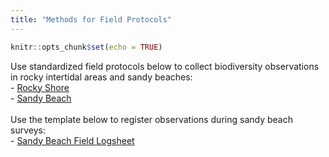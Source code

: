 ```yaml
---
title: "Methods for Field Protocols"
---
```


```r
knitr::opts_chunk$set(echo = TRUE)
```
Use standardized field protocols below to collect biodiversity observations in rocky intertidal areas and sandy beaches:<br> 
- [Rocky Shore](protocols/MBON_P2P_RS_Protocol.pdf)<br>
- [Sandy Beach](protocols/Sandy-Beach_Protocol_MBON-P2P_2018-09-12.pdf)
<br>
<br>
Use the template below to register observations during sandy beach surveys:<br>
- [Sandy Beach Field Logsheet](protocols/Field_logsheet_Sandy_Beach_MBON_Pole_to_Pole.pdf)

